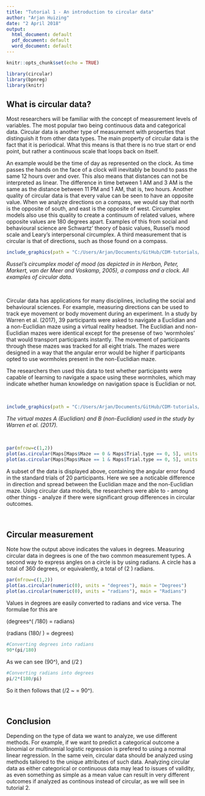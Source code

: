 ```yaml
---
title: "Tutorial 1 - An introduction to circular data"
author: "Arjan Huizing"
date: "2 April 2018"
output:
  html_document: default
  pdf_document: default
  word_document: default
---
```


```r
knitr::opts_chunk$set(echo = TRUE)

library(circular)
library(bpnreg)
library(knitr)
```

## What is circular data?

Most researchers will be familiar with the concept of measurement levels of variables. The most popular two being continuous data and categorical data. Circular data is another type of measurement with properties that distinguish it from other data types. The main property of circular data is the fact that it is periodical. What this means is that there is no true start or end point, but rather a continuous scale that loops back on itself. 

An example would be the time of day as represented on the clock. As time passes the hands on the face of a clock will inevitably be bound to pass the same 12 hours over and over. This also means that distances can not be interpreted as linear. The difference in time between 1 AM and 3 AM is the same as the distance between 11 PM and 1 AM, that is, two hours. Another quality of circular data is that every value can be seen to have an opposite value. When we analyze directions on a compass, we would say that north is the opposite of south, and east is the opposite of west. Circumplex models also use this quality to create a continuum of related values, where opposite values are 180 degrees apart. Examples of this from social and behavioural science are Schwartz' theory of basic values, Russel's mood scale and Leary's interpersonal circumplex. A third measurement that is circular is that of directions, such as those found on a compass.


```r
include_graphics(path = "C:/Users/Arjan/Documents/GitHub/CDM-tutorials/Images/circular-data-examples.jpg")
```

*Russel's circumplex model of mood (as depicted in in Herbon, Peter, Markert, van der Meer and Voskamp, 2005), a compass and a clock. All examples of circular data.*

&nbsp;

Circular data has applications for many disciplines, including the social and behavioural sciences. For example, measuring directions can be used to track eye movement or body movement during an experiment. In a study by Warren et al. (2017), 39 participants were asked to navigate a Euclidian and a non-Euclidian maze using a virtual reality headset. The Euclidian and non-Euclidian mazes were identical except for the presense of two 'wormholes' that would transport participants instantly. The movement of participants through these mazes was tracked for all eight trials. The mazes were designed in a way that the angular error would be higher if participants opted to use wormholes present in the non-Euclidian maze. 

The researchers then used this data to test whether participants were capable of learning to navigate a space using these wormholes, which may indicate whether human knowledge on navigation space is Euclidian or not.

&nbsp;



```r
include_graphics(path = "C:/Users/Arjan/Documents/GitHub/CDM-tutorials/Images/mazes-warren.jpg")
```

*The virtual mazes A (Euclidian) and B (non-Euclidian) used in the study by Warren et al. (2017).*



&nbsp;

```r
par(mfrow=c(1,2))
plot(as.circular(Maps[Maps$Maze == 0 & Maps$Trial.type == 0, 5], units = "degrees"), main = "Euclidian maze")
plot(as.circular(Maps[Maps$Maze == 1 & Maps$Trial.type == 0, 5], units = "degrees"), main = "Non-Euclidian maze")
```

A subset of the data is displayed above, containing the angular error found in the standard trials of 20 participants. Here we see a noticable difference in direction and spread between the Euclidian maze and the non-Euclidian maze. Using circular data models, the researchers were able to - among other things - analyze if there were significant group differences in circular outcomes.

&nbsp;

## Circular measurement

Note how the output above indicates the values in degrees. Measuring circular data in degrees is one of the two common measurement types. A second way to express angles on a circle is by using radians. A circle has a total of 360 degrees, or equivalently, a total of \(2 \pi \approx 6.28\) radians.

```r
par(mfrow=c(1,2))
plot(as.circular(numeric(0), units = "degrees"), main = "Degrees")
plot(as.circular(numeric(0), units = "radians"), main = "Radians")
```

Values in degrees are easily converted to radians and vice versa. The formulae for this are 

\(degrees^\circ*( \pi /180) = radians\)

\(radians (180/ \pi) = degrees\)


```r
#Converting degrees into radians
90*(pi/180)
```
As we can see \(90^\circ \approx 1.57\), and \(\pi /2\ \approx 1.57\)


```r
#Converting radians into degrees
pi/2*(180/pi)
```
So it then follows that \(\pi /2 ~ \text{rad} = 90^\circ\).

&nbsp;

## Conclusion

Depending on the type of data we want to analyze, we use different methods. For example, if we want to predict a categorical outcome a binomial or multinomial logistic regression is prefered to using a normal linear regression. In the same vein, circular data should be analyzed using methods tailored to the unique attributes of such data. Analyzing circular data as either categorical or continuous data may lead to issues of validity, as even something as simple as a mean value can result in very different outcomes if analyzed as continous instead of circular, as we will see in tutorial 2.


